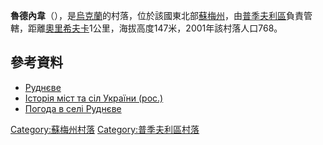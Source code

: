 {{coord|51|25|12|N|34|0|21|E|scale:100000|display=title}}

'''魯德內韋'''（{{lang-uk|Руднєве}}），是[[烏克蘭|烏克蘭]]的村落，位於該國東北部[[蘇梅州|蘇梅州]]，由[[普季夫利區|普季夫利區]]負責管轄，距離[[奧里希夫卡_(普季夫利區)|奧里希夫卡]]1公里，海拔高度147米，2001年該村落人口768。

==參考資料==
*[http://w1.c1.rada.gov.ua/pls/z7502/A005?rdat1=28.11.2011&rf7571=29837 Руднєве]{{dead link|date=2018年5月 |bot=InternetArchiveBot |fix-attempted=yes }}
* [https://web.archive.org/web/20100825065413/http://www.igsu.org.ua/Sumskaja.obl/Putivlxskij.rajon/Rudnevo.html Історія міст та сіл України (рос.)]
* [http://weather.in.ua/ua/symskaja/22898 Погода в селі Руднєве] {{Wayback|url=http://weather.in.ua/ua/symskaja/22898 |date=20160305202410 }}

{{DEFAULTSORT:Руднєве}}
[[Category:蘇梅州村落|Category:蘇梅州村落]]
[[Category:普季夫利區村落|Category:普季夫利區村落]]


{{Sumy-geo-stub}}